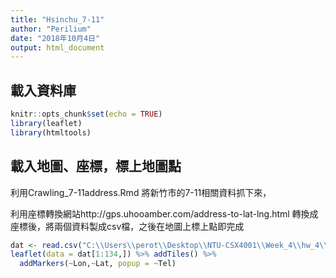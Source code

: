 ```yaml
---
title: "Hsinchu_7-11"
author: "Perilium"
date: "2018年10月4日"
output: html_document
---
```

## 載入資料庫
```r
knitr::opts_chunk$set(echo = TRUE)
library(leaflet)
library(htmltools)
```

## 載入地圖、座標，標上地圖點
利用Crawling_7-11address.Rmd 將新竹市的7-11相關資料抓下來，

利用座標轉換網站http://gps.uhooamber.com/address-to-lat-lng.html 轉換成座標後，將兩個資料製成csv檔，之後在地圖上標上點即完成
```r
dat <- read.csv("C:\\Users\\perot\\Desktop\\NTU-CSX4001\\Week_4\\hw_4\\map\\7-11raw.csv")
leaflet(data = dat[1:134,]) %>% addTiles() %>%
  addMarkers(~Lon,~Lat, popup = ~Tel)
```